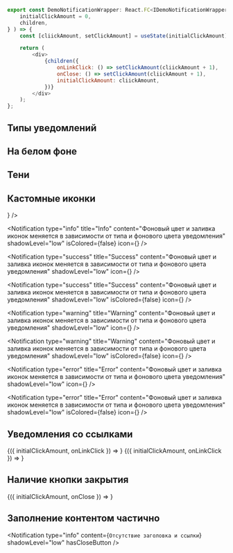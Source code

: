 
```javascript collapse=Код DemoNotificationWrapper
export const DemoNotificationWrapper: React.FC<IDemoNotificationWrapperProps> = ( {
    initialClickAmount = 0,
    children,
} ) => {
    const [cliickAmount, setClickAmount] = useState(initialClickAmount);

    return (
        <div>
            {children({
                onLinkClick: () => setClickAmount(cliickAmount + 1),
                onClose: () => setClickAmount(cliickAmount + 1),
                initialClickAmount: cliickAmount,
            })}
        </div>
    );
};
```

## Типы уведомлений

<Playground style={wrapperStyle}>
   <Notification 
      type="info"
      title="Info"
      content="Уведомление типа info"
      shadowLevel="low"
   />

   <Notification 
      type="success"
      title="Success"
      content="Уведомление типа success"
      shadowLevel="low"
   />

   <Notification 
      type="warning"
      title="Warning"
      content="Уведомление типа warning"
      shadowLevel="low"
   />

   <Notification 
      type="error" 
      title="Error"
      content="Уведомление типа error"
      shadowLevel="low"
   />
</Playground>

## На белом фоне

<Playground style={wrapperStyle}>
   <Notification 
      type="info"
      title="Info"
      content="Уведомление типа info с белым фоном "
      shadowLevel="low"
      isColored={false}
   />

   <Notification 
      type="success" 
      title="Success"
      content="Уведомление типа success с цветным фоном и с типом тени Hover"
      shadowLevel="low"
      isColored={false}
   />   

   <Notification 
      type="warning"
      title="Warning"
      content="Уведомление типа warning с белым фоном"
      shadowLevel="low"
      isColored={false}
   />

   <Notification 
      type="error"
      title="Error"
      content="Уведомление типа error с белым фоном"
      shadowLevel="low"
      isColored={false}
   />
</Playground>

## Тени

<Playground style={wrapperStyle}>
   <Notification 
      type="info"
      title="shadowLevel=zero"
      content="Уровень тени zero"
      shadowLevel="zero"
   />

   <Notification 
      type="info"
      title="shadowLevel=low"
      content="Уровень тени low"
      shadowLevel="low"
      isColored={false}
   />

   <Notification 
      type="info"
      title="shadowLevel=high"
      content="Уровень тени high"
      shadowLevel="high"
      isColored={false}
   />

   <Notification 
      type="info"
      title="shadowLevel=hover"
      content="Уровень тени hover"
      shadowLevel="hover"
   />
</Playground>

## Кастомные иконки

<Playground style={wrapperStyle}>
   <Notification 
      type="info"
      title="Info"
      content="Фоновый цвет и заливка иконок меняется в зависимости от типа и фонового цвета уведомления"
      shadowLevel="low"
      icon={<Send />} 
   />

   <Notification 
      type="info"
      title="Info"
      content="Фоновый цвет и заливка иконок меняется в зависимости от типа и фонового цвета уведомления"
      shadowLevel="low"
      isColored={false}
      icon={<Send />} 
   />

   <Notification 
      type="success"
      title="Success"
      content="Фоновый цвет и заливка иконок меняется в зависимости от типа и фонового цвета уведомления"
      shadowLevel="low"
      icon={<Sended />}
   />

   <Notification 
      type="success"
      title="Success"
      content="Фоновый цвет и заливка иконок меняется в зависимости от типа и фонового цвета уведомления"
      shadowLevel="low"
      isColored={false}
       icon={<Sended />}
   />

   <Notification 
      type="warning"
      title="Warning"
      content="Фоновый цвет и заливка иконок меняется в зависимости от типа и фонового цвета уведомления"
      shadowLevel="low"
      icon={<Rating1 />} 
   />

   <Notification 
      type="warning"
      title="Warning"
      content="Фоновый цвет и заливка иконок меняется в зависимости от типа и фонового цвета уведомления"
      shadowLevel="low"
      isColored={false}
      icon={<Rating1 />}
   />

   <Notification 
      type="error"
      title="Error"
      content="Фоновый цвет и заливка иконок меняется в зависимости от типа и фонового цвета уведомления"
      shadowLevel="low"
      icon={<Cancel />}
   />

   <Notification 
      type="error" 
      title="Error"
      content="Фоновый цвет и заливка иконок меняется в зависимости от типа и фонового цвета уведомления"
      shadowLevel="low"
      isColored={false}
      icon={<Cancel />}
   />
</Playground>

## Уведомления со ссылками

<Playground style={wrapperStyle}>
   <Notification 
      type="info"
      title="Cсылка ведет на новую страницу"
      content="На персональном счёте недостаточно средств."
      shadowLevel="low"
      link="Cсылка на новую страницу"
      target="_blank"
      href="/"
      target="_blank"
      isColored={false}
   />

   <DemoNotificationWrapper>
      {({ initialClickAmount, onLinkClick }) =>
         <Notification 
            type="warning"
            title="Cсылка с кастомным обработчиком"
            content={`Количество кликов: ${initialClickAmount}`}
            shadowLevel="low"
            link="Cсылка с обработчиком"
            onLinkClick={onLinkClick}
         />
      }
   </DemoNotificationWrapper>

   <DemoNotificationWrapper>
      {({ initialClickAmount, onLinkClick }) =>
         <Notification 
            type="error"
            title="Cсылка с кастомным обработчиком"
            content={`Количество кликов: ${initialClickAmount}`}
            shadowLevel="low"
            link="Cсылка с обработчиком"
            onLinkClick={onLinkClick}
         />
      }
   </DemoNotificationWrapper>
</Playground>

## Наличие кнопки закрытия

<Playground style={wrapperStyle}>
   <DemoNotificationWrapper>
      {({ initialClickAmount, onClose }) =>
         <Notification 
            type="error"
            title="Кнопка закрытия с обработчиком"
            content={`Количество кликов: ${initialClickAmount}`}
            shadowLevel="low"
            hasCloseButton
            isColored={false}
            onClose={onClose}
         />
      }
   </DemoNotificationWrapper>
</Playground>


## Заполнение контентом частично

<Playground style={wrapperStyle}>
   <Notification 
      type="info"
      content={`Ссылка и отсутствие заголовка.`}
      shadowLevel="low"
      isColored={false}
      link="Cсылка"
      href="/"
      target="_blank"
   />

   <Notification 
      type="info"
      content={`Отсутствие заголовка и ссылки`}
      shadowLevel="low"
      hasCloseButton
   />

   <Notification 
      type="info"
      title="Кнопка закрытия с обработчиком и ссылка на новую страницу"
      content="Использованы все опциональные элементы"
      shadowLevel="low"
      hasCloseButton
      isColored={false}
      link="Cсылка на новую страницу"
      href="/"
      target="_blank"
   />
</Playground>